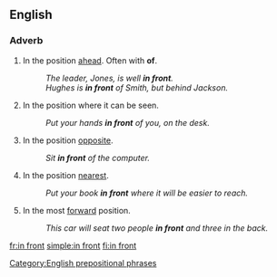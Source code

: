 ==English==

===Adverb===
{{en-adv|[[further]] [[in front]]|[[furthest]] [[in front]]}}

#In the position [[ahead]]. Often with '''of'''.
#:''The leader, Jones, is well '''in front'''.''
#:''Hughes is '''in front''' of Smith, but behind Jackson.''
#In the position where it can be seen.
#:''Put your hands '''in front''' of you, on the desk.''
#In the position [[opposite]].
#:''Sit '''in front''' of the computer.''
#In the position [[nearest]].
#:''Put your book '''in front''' where it will be easier to reach.''
#In the most [[forward]] position.
#:''This car will seat two people '''in front''' and three in the back.''

[[Category:English prepositional phrases]]

[[fr:in front]]
[[simple:in front]]
[[fi:in front]]